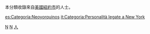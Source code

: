 {{Catnav|頁面分類|人物|各國人物|美国人|各州美国人}}

本分類收錄來自[[美國|美國]][[紐約市|紐約市]]的人士。
{{Commonscat|People of New York City}}

[[Category:紐約州人|N]]
[[Category:美国各城市出身人物|N]]
[[Category:紐約市|人]]

[[es:Categoría:Neoyorquinos|es:Categoría:Neoyorquinos]]
[[it:Categoria:Personalità_legate_a_New_York|it:Categoria:Personalità legate a New York]]